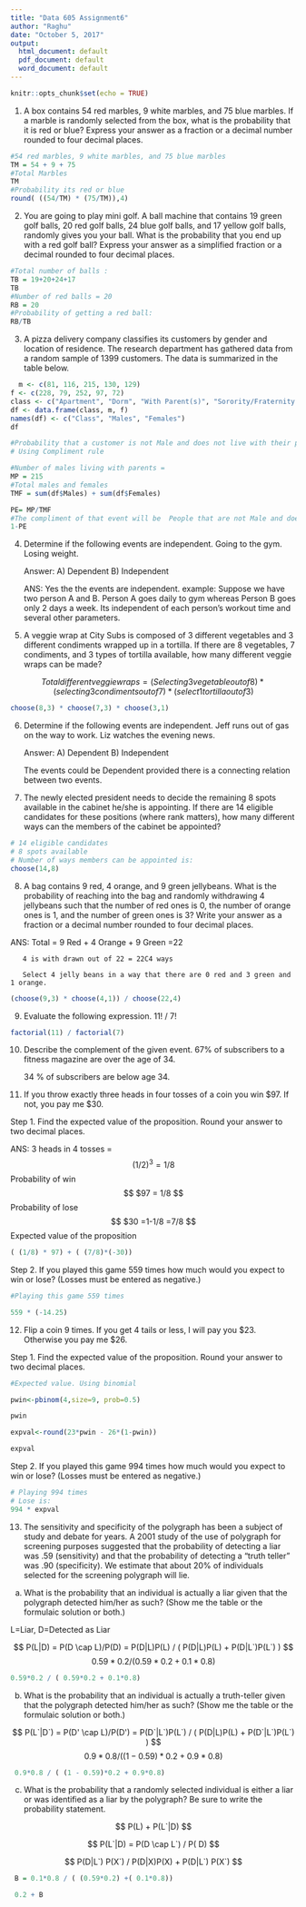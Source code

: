 ```yaml
---
title: "Data 605 Assignment6"
author: "Raghu"
date: "October 5, 2017"
output:
  html_document: default
  pdf_document: default
  word_document: default
---
```


```r
knitr::opts_chunk$set(echo = TRUE)
```

1. A box contains 54 red marbles, 9 white marbles, and 75 blue marbles. If a marble is randomly selected from the box, what is the probability that it is red or blue? Express your answer as a fraction or a decimal number rounded to four decimal places.


```r
#54 red marbles, 9 white marbles, and 75 blue marbles
TM = 54 + 9 + 75
#Total Marbles
TM
#Probability its red or blue
round( ((54/TM) * (75/TM)),4)

```


2. You are going to play mini golf. A ball machine that contains 19 green golf balls, 20 red golf balls, 24 blue golf balls, and 17 yellow golf balls, randomly gives you your ball. What is the probability that you end up with a red golf ball? Express your answer as a simplified fraction or a decimal rounded to four decimal places.

```r

#Total number of balls :
TB = 19+20+24+17
TB
#Number of red balls = 20
RB = 20 
#Probability of getting a red ball: 
RB/TB

```

3. A pizza delivery company classifies its customers by gender and location of residence. The research department has gathered data from a random sample of 1399 customers. The data is summarized in the table below.

```r

  m <- c(81, 116, 215, 130, 129)
f <- c(228, 79, 252, 97, 72)
class <- c("Apartment", "Dorm", "With Parent(s)", "Sorority/Fraternity House", "Other")
df <- data.frame(class, m, f)
names(df) <- c("Class", "Males", "Females")
df

#Probability that a customer is not Male and does not live with their parents
# Using Compliment rule

#Number of males living with parents =
MP = 215
#Total males and females
TMF = sum(df$Males) + sum(df$Females)

PE= MP/TMF
#The compliment of that event will be  People that are not Male and does not live with their parents.
1-PE

```




4. Determine if the following events are independent.
   Going to the gym. Losing weight.

    Answer: A) Dependent B) Independent

    ANS: Yes the the events are independent. example: Suppose we have two person  A and      B. Person A goes daily to gym whereas Person B goes only 2 days a week. 
    Its independent of each person's workout time and several other parameters. 
 
    
5.  A veggie wrap at City Subs is composed of 3 different vegetables and 3 different condiments wrapped up in a tortilla. If there are 8 vegetables, 7 condiments, and 3 types of tortilla available, how many different veggie wraps can be made?

$$ Total different veggie wraps =
(Selecting 3 vegetable out of 8)*(selecting 3 condiments out of 7)*(select 1 tortilla out of 3)$$

```r
choose(8,3) * choose(7,3) * choose(3,1)
```


6.  Determine if the following events are independent.
    Jeff runs out of gas on the way to work. Liz watches the evening news.

    Answer: A) Dependent B) Independent

    The events could be Dependent provided there is a connecting relation between two         events. 
    
7.  The newly elected president needs to decide the remaining 8 spots available in the cabinet he/she is appointing. If there are 14 eligible candidates for these positions (where rank matters), how many different ways can the members of the cabinet be appointed?

```r
# 14 eligible candidates
# 8 spots available
# Number of ways members can be appointed is:
choose(14,8) 

```

8.  A bag contains 9 red, 4 orange, and 9 green jellybeans. What is the probability of reaching into the bag and randomly withdrawing 4 jellybeans such that the number of red ones is 0, the number of orange ones is 1, and the number of green ones is 3? Write your answer as a fraction or a decimal number rounded to four decimal places.

ANS:   Total = 9 Red + 4 Orange + 9 Green =22

       4 is with drawn out of 22 = 22C4 ways

       Select 4 jelly beans in a way that there are 0 red and 3 green and 1 orange.


```r

(choose(9,3) * choose(4,1)) / choose(22,4)   

```


9. Evaluate the following expression.
    11! / 7!

```r

factorial(11) / factorial(7)

```


10. Describe the complement of the given event.
    67% of subscribers to a fitness magazine are over the age of 34.

    34 % of subscribers are below age 34.


11. If you throw exactly three heads in four tosses of a coin you win $97. If not, you pay me $30.

Step 1. Find the expected value of the proposition. Round your answer to two decimal places.

ANS: 
     3 heads in 4 tosses  = $$(1/2)^3 =1/8 $$
     Probability of win $$ $97 = 1/8 $$
     Probability of lose $$ $30 =1-1/8 =7/8 $$
     Expected value of the proposition 

```r

( (1/8) * 97) + ( (7/8)*(-30))

```


Step 2. If you played this game 559 times how much would you expect to win or lose? (Losses must be entered as negative.)

```r

#Playing this game 559 times

559 * (-14.25)

```


12. Flip a coin 9 times. If you get 4 tails or less, I will pay you $23. Otherwise you pay me $26.

Step 1. Find the expected value of the proposition. Round your answer to two decimal places.

```r

#Expected value. Using binomial

pwin<-pbinom(4,size=9, prob=0.5)

pwin

expval<-round(23*pwin - 26*(1-pwin))

expval


```

Step 2. If you played this game 994 times how much would you expect to win or lose? (Losses must be entered as negative.)

```r

# Playing 994 times
# Lose is:
994 * expval

```

13. The sensitivity and specificity of the polygraph has been a subject of study and debate for years. A 2001 study of the use of polygraph for screening purposes suggested that the probability of detecting a liar was .59 (sensitivity) and that the probability of detecting a "truth teller" was .90 (specificity). We estimate that about 20% of individuals selected for the screening polygraph will lie.

a. What is the probability that an individual is actually a liar given that the polygraph detected him/her as such? (Show me the table or the formulaic solution or both.)

L=Liar, D=Detected as Liar

$$ P(L|D) = P(D \cap L)/P(D) = P(D|L)P(L) / ( P(D|L)P(L) + P(D|L`)P(L`) ) $$
$$ 0.59*0.2 / ( 0.59*0.2 + 0.1*0.8) $$
```r

0.59*0.2 / ( 0.59*0.2 + 0.1*0.8)

```
b. What is the probability that an individual is actually a truth-teller given that the polygraph detected him/her as such? (Show me the table or the formulaic solution or both.)


$$ P(L`|D`) = P(D' \cap L)/P(D') = P(D`|L`)P(L`) / ( P(D|L)P(L) + P(D`|L`)P(L`) ) $$
$$ 0.9*0.8 / ( (1 - 0.59)*0.2 + 0.9*0.8) $$
```r

 0.9*0.8 / ( (1 - 0.59)*0.2 + 0.9*0.8)

```

c. What is the probability that a randomly selected individual is either a liar or was identified as a liar by the polygraph? Be sure to write the probability statement.



$$ P(L) + P(L`|D) $$

$$ P(L`|D) = P(D \cap L`) / P( D) $$

$$ P(D|L`) P(X`) / P(D|X)P(X)  +  P(D|L`) P(X`) $$

```r

 B = 0.1*0.8 / ( (0.59*0.2) +( 0.1*0.8))

 0.2 + B
```